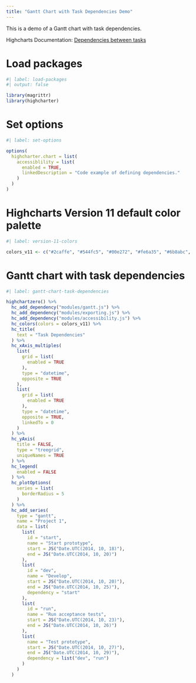 ```yaml
---
title: "Gantt Chart with Task Dependencies Demo"
---
```


This is a demo of a Gantt chart with task dependencies.

Highcharts Documentation: [Dependencies between tasks](https://www.highcharts.com/docs/gantt/gantt-task-dependencies)

# Load packages

```r
#| label: load-packages
#| output: false

library(magrittr)
library(highcharter)
```

# Set options

```r
#| label: set-options

options(
  highcharter.chart = list(
    accessiblility = list(
      enabled = TRUE,
      linkedDescription = "Code example of defining dependencies."
    )
  )
)
```

# Highcharts Version 11 default color palette

```r
#| label: version-11-colors

colors_v11 <- c("#2caffe", "#544fc5", "#00e272", "#fe6a35", "#6b8abc", "#d568fb", "#2ee0ca", "#fa4b42", "#feb56a", "#91e8e1")
```

# Gantt chart with task dependencies

```r
#| label: gantt-chart-task-dependencies

highchartzero() %>% 
  hc_add_dependency("modules/gantt.js") %>%
  hc_add_dependency("modules/exporting.js") %>% 
  hc_add_dependency("modules/accessibility.js") %>% 
  hc_colors(colors = colors_v11) %>% 
  hc_title(
    text = "Task Dependencies"
  ) %>% 
  hc_xAxis_multiples(
    list(
      grid = list(
        enabled = TRUE
      ),
      type = "datetime",
      opposite = TRUE
    ),
    list(
      grid = list(
        enabled = TRUE
      ),
      type = "datetime",
      opposite = TRUE,
      linkedTo = 0
    )
  ) %>% 
  hc_yAxis(
    title = FALSE,
    type = "treegrid",
    uniqueNames = TRUE
  ) %>% 
  hc_legend(
    enabled = FALSE
  ) %>% 
  hc_plotOptions(
    series = list(
      borderRadius = 5
    )
  ) %>% 
  hc_add_series(
    type = "gantt",
    name = "Project 1",
    data = list(
      list(
        id = "start",
        name = "Start prototype",
        start = JS("Date.UTC(2014, 10, 18)"),
        end = JS("Date.UTC(2014, 10, 20)")
      ),
      list(
        id = "dev",
        name = "Develop",
        start = JS("Date.UTC(2014, 10, 20)"),
        end = JS("Date.UTC(2014, 10, 25)"),
        dependency = "start"
      ),
      list(
        id = "run",
        name = "Run acceptance tests",
        start = JS("Date.UTC(2014, 10, 23)"),
        end = JS("Date.UTC(2014, 10, 26)")
      ),
      list(
        name = "Test prototype",
        start = JS("Date.UTC(2014, 10, 27)"),
        end = JS("Date.UTC(2014, 10, 29)"),
        dependency = list("dev", "run")
      )
    )
  )
```
